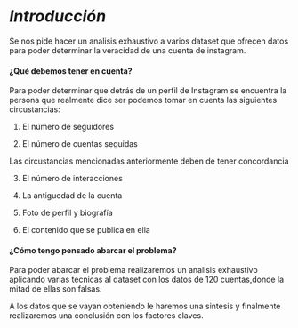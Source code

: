 # *Introducción* {.unnumbered}

Se nos pide hacer un analisis exhaustivo a varios dataset que ofrecen datos para poder determinar la veracidad de una cuenta de instagram.

#### **¿Qué debemos tener en cuenta?**

Para poder determinar que detrás de un perfil de Instagram se encuentra la persona que realmente dice ser podemos tomar en cuenta las siguientes circustancias:

1.  El número de seguidores

2.  El número de cuentas seguidas

Las circustancias mencionadas anteriormente deben de tener concordancia

3.  El número de interacciones

4.  La antiguedad de la cuenta

5.  Foto de perfil y biografía

6.  El contenido que se publica en ella

#### **¿Cómo tengo pensado abarcar el problema?**

Para poder abarcar el problema realizaremos un analisis exhaustivo aplicando varias tecnicas al dataset con los datos de 120 cuentas,donde la mitad de ellas son falsas.

A los datos que se vayan obteniendo le haremos una sintesis y finalmente realizaremos una conclusión con los factores claves.

